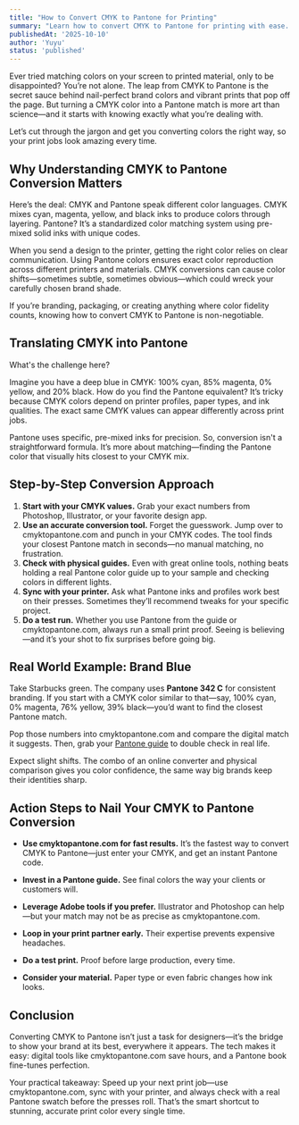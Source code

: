```yaml
---
title: "How to Convert CMYK to Pantone for Printing"
summary: "Learn how to convert CMYK to Pantone for printing with ease. Use expert tips and try our quick tool at cmyktopantone.com for perfect color matches."
publishedAt: '2025-10-10'
author: 'Yuyu'
status: 'published'
---
```


Ever tried matching colors on your screen to printed material, only to be disappointed? You’re not alone. The leap from CMYK to Pantone is the secret sauce behind nail-perfect brand colors and vibrant prints that pop off the page. But turning a CMYK color into a Pantone match is more art than science—and it starts with knowing exactly what you’re dealing with.

Let’s cut through the jargon and get you converting colors the right way, so your print jobs look amazing every time.

<ImageKit
  directory="cymktopantone/images"
  src="cmyk-color-swatches.svg"
  width={300}
  height={300}
  alt="CMYK Color Swatches"
  className="mx-auto"
/>

## Why Understanding CMYK to Pantone Conversion Matters
Here’s the deal: <Link href="/color-models/cmyk">CMYK</Link> and Pantone speak different color languages. CMYK mixes cyan, magenta, yellow, and black inks to produce colors through layering. Pantone? It’s a standardized color matching system using pre-mixed solid inks with unique codes.

When you send a design to the printer, getting the right color relies on clear communication. Using Pantone colors ensures exact color reproduction across different printers and materials. CMYK conversions can cause color shifts—sometimes subtle, sometimes obvious—which could wreck your carefully chosen brand shade.

If you’re branding, packaging, or creating anything where color fidelity counts, knowing how to convert CMYK to Pantone is non-negotiable.

## Translating CMYK into Pantone

What's the challenge here?

Imagine you have a deep blue in CMYK: 100% cyan, 85% magenta, 0% yellow, and 20% black. How do you find the Pantone equivalent? It’s tricky because CMYK colors depend on printer profiles, paper types, and ink qualities. The exact same CMYK values can appear differently across print jobs.

Pantone uses specific, pre-mixed inks for precision. So, conversion isn't a straightforward formula. It’s more about matching—finding the Pantone color that visually hits closest to your CMYK mix.

## Step-by-Step Conversion Approach
1. **Start with your CMYK values.** Grab your exact numbers from Photoshop, Illustrator, or your favorite design app.
2. **Use an accurate conversion tool.** Forget the guesswork. Jump over to cmyktopantone.com and punch in your CMYK codes. The tool finds your closest Pantone match in seconds—no manual matching, no frustration.
3. **Check with physical guides.** Even with great online tools, nothing beats holding a real Pantone color guide up to your sample and checking colors in different lights.
4. **Sync with your printer.** Ask what Pantone inks and profiles work best on their presses. Sometimes they’ll recommend tweaks for your specific project.
5. **Do a test run.** Whether you use Pantone from the guide or cmyktopantone.com, always run a small print proof. Seeing is believing—and it’s your shot to fix surprises before going big.

## Real World Example: Brand Blue
Take Starbucks green. The company uses <Link href="/pantone-colors/pantone-342-c">**Pantone 342 C**</Link> for consistent branding. If you start with a CMYK color similar to that—say, 100% cyan, 0% magenta, 76% yellow, 39% black—you’d want to find the closest Pantone match.

Pop those numbers into <Link href="/">cmyktopantone.com</Link> and compare the digital match it suggests. Then, grab your <a href="https://amzn.id/pantone">Pantone guide</a> to double check in real life. 

Expect slight shifts. The combo of an online converter and physical comparison gives you color confidence, the same way big brands keep their identities sharp.

## Action Steps to Nail Your CMYK to Pantone Conversion
* **Use cmyktopantone.com for fast results.** It’s the fastest way to convert CMYK to Pantone—just enter your CMYK, and get an instant Pantone code.

* **Invest in a Pantone guide.** See final colors the way your clients or customers will.

* **Leverage Adobe tools if you prefer.** Illustrator and Photoshop can help—but your match may not be as precise as cmyktopantone.com.

* **Loop in your print partner early.** Their expertise prevents expensive headaches.

* **Do a test print.** Proof before large production, every time.

* **Consider your material.** Paper type or even fabric changes how ink looks.

## Conclusion
Converting CMYK to Pantone isn’t just a task for designers—it’s the bridge to show your brand at its best, everywhere it appears. The tech makes it easy: digital tools like <Link href="/">cmyktopantone.com</Link> save hours, and a Pantone book fine-tunes perfection.

Your practical takeaway: Speed up your next print job—use cmyktopantone.com, sync with your printer, and always check with a real Pantone swatch before the presses roll. That’s the smart shortcut to stunning, accurate print color every single time.
